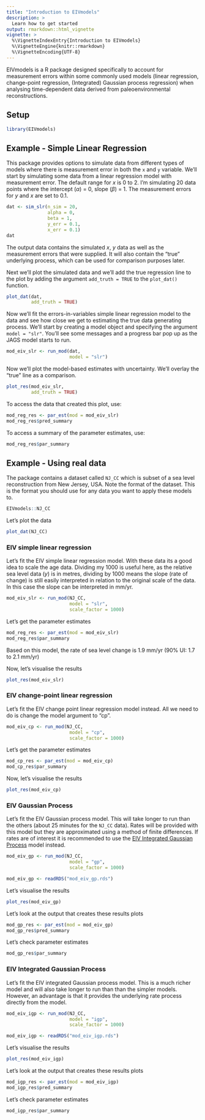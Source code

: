 ```yaml
---
title: "Introduction to EIVmodels"
description: >
  Learn how to get started
output: rmarkdown::html_vignette
vignette: >
  %\VignetteIndexEntry{Introduction to EIVmodels}
  %\VignetteEngine{knitr::rmarkdown}
  %\VignetteEncoding{UTF-8}
---
```


EIVmodels is a R package designed specifically to account for measurement errors within some commonly used models (linear regression, change-point regression, (Integrated) Gaussian process regression) when analysing time-dependent data derived from paleoenvironmental reconstructions.

## Setup

```r
library(EIVmodels)
```

## Example - Simple Linear Regression

This package provides options to simulate data from different types of models where there is measurement error in both the `x` and `y` variable. We'll start by simulating some data from a linear regression model with measurement error. The default range for $x$ is 0 to 2. I'm simulating 20 data points where the intercept ($\alpha$) = 0, slope ($\beta$) = 1. The measurement errors for $y$ and $x$ are set to 0.1. 
```r
dat <- sim_slr(n_sim = 20,
               alpha = 0,
               beta = 1,
               y_err = 0.1,
               x_err = 0.1)
dat
```

The output data contains the simulated $x$, $y$ data as well as the measurement errors that were supplied. It will also contain the "true" underlying process, which can be used for comparison purposes later. 

Next we'll plot the simulated data and we'll add the true regression line to the plot by adding the argument `add_truth = TRUE` to the `plot_dat()` function. 

```r
plot_dat(dat,
         add_truth = TRUE)
```

Now we'll fit the errors-in-variables simple linear regression model to the data and see how close we get to estimating the true data generating process. We'll start by creating a model object and specifying the argument `model = "slr"`. You'll see some messages and a progress bar pop up as the JAGS model starts to run. 

```r
mod_eiv_slr <- run_mod(dat,
                       model = "slr")
```

Now we'll plot the model-based estimates with uncertainty. We'll overlay the "true" line as a comparison. 

```r
plot_res(mod_eiv_slr,
         add_truth = TRUE)
```

To access the data that created this plot, use:

```r
mod_reg_res <- par_est(mod = mod_eiv_slr)
mod_reg_res$pred_summary
```

To access a summary of the parameter estimates, use:

```r
mod_reg_res$par_summary
```

## Example - Using real data

The package contains a dataset called `NJ_CC` which is subset of a sea level reconstruction from New Jersey, USA. Note the format of the dataset. This is the format you should use for any data you want to apply these models to. 

```r
EIVmodels::NJ_CC
```
Let's plot the data

```r
plot_dat(NJ_CC)
```

### EIV simple linear regression

Let's fit the EIV simple linear regression model. With these data its a good idea to scale the age data. Dividing my 1000 is useful here, as the relative sea level data ($y$) is in metres, dividing by 1000 means the slope (rate of change) is still easily interpreted in relation to the original scale of the data. In this case the slope can be interpreted in mm/yr.

```r
mod_eiv_slr <- run_mod(NJ_CC,
                       model = "slr",
                       scale_factor = 1000)
```

Let's get the parameter estimates

```r
mod_reg_res <- par_est(mod = mod_eiv_slr)
mod_reg_res$par_summary
```

Based on this model, the rate of sea level change is 1.9 mm/yr (90% UI: 1.7 to 2.1 mm/yr) 

Now, let's visualise the results

```r
plot_res(mod_eiv_slr)
```

### EIV change-point linear regression

Let's fit the EIV change point linear regression model instead. All we need to do is change the model argument to "cp".

```r
mod_eiv_cp <- run_mod(NJ_CC,
                       model = "cp",
                       scale_factor = 1000)
```

Let's get the parameter estimates

```r
mod_cp_res <- par_est(mod = mod_eiv_cp)
mod_cp_res$par_summary
```

Now, let's visualise the results

```r
plot_res(mod_eiv_cp)
```

### EIV Gaussian Process

Let's fit the EIV Gaussian process model. This will take longer to run than the others (about 25 minutes for the `NJ_CC` data). Rates will be provided with this model but they are approximated using a method of finite differences. If rates are of interest it is recommended to use the [EIV Integrated Gaussian Process] model instead.  

```r
mod_eiv_gp <- run_mod(NJ_CC,
                       model = "gp",
                       scale_factor = 1000)
```

```r
mod_eiv_gp <- readRDS("mod_eiv_gp.rds")
```

Let's visualise the results

```r
plot_res(mod_eiv_gp)
```


Let's look at the output that creates these results plots

```r
mod_gp_res <- par_est(mod = mod_eiv_gp)
mod_gp_res$pred_summary
```

Let's check parameter estimates

```r
mod_gp_res$par_summary
```


### EIV Integrated Gaussian Process

Let's fit the EIV integrated Gaussian process model. This is a much richer model and will also take longer to run than than the simpler models. However, an advantage is that it  provides the underlying rate process directly from the model.


```r
mod_eiv_igp <- run_mod(NJ_CC,
                       model = "igp",
                       scale_factor = 1000)
```

```r
mod_eiv_igp <- readRDS("mod_eiv_igp.rds")
```

Let's visualise the results

```r
plot_res(mod_eiv_igp)
```


Let's look at the output that creates these results plots

```r
mod_igp_res <- par_est(mod = mod_eiv_igp)
mod_igp_res$pred_summary
```

Let's check parameter estimates

```r
mod_igp_res$par_summary
```
